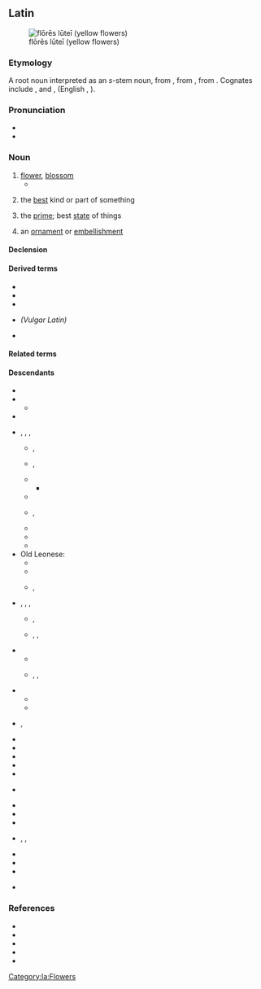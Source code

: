 ==Latin==
[[Image:Gagea probably bohemica seglea.JPG|thumb|flōrēs lūteī (yellow flowers)]]

===Etymology===
{{root|la|ine-pro|*bʰleh₃-}}
A root noun interpreted as an ''s''-stem noun, from {{der|la|itc-pro|*flōs}}, from {{der|la|ine-pro|*bʰleh₃-s||flower, blossom}}, from {{m|ine-pro|*bʰleh₃-||to bloom}}. Cognates include {{cog|grc|φύλλον}}, {{cog|got|sc=Goth|𐌱𐌻𐍉𐌼𐌰}} and {{cog|ang|blōstm}}, {{m|ang|blæd||leaf}} (English {{m|en|blossom}}, {{m|en|blade}}).

===Pronunciation===
* {{la-IPA|flōs}}
* {{audio|la|la-cls-flos.ogg|Audio (Classical)}}

===Noun===
{{la-noun|flōs/flōr<3>|g=m}}

# [[flower]], [[blossom]]
#* {{Q|la|Ovid|Fasti|3|253-254|quote=ferte deae '''flōrēs:''' gaudet '''flōrentibus''' herbīs haec dea|trans=''Bring '''flowers''' for the goddess; this goddess delights in '''flowering''' plants.'' (trans. Anne and Peter Wiseman, 2011)}}
# {{lb|la|figuratively}} the [[best]] kind or part of something
# {{lb|la|figuratively}} the [[prime]]; best [[state]] of things
# {{lb|la|figuratively}} an [[ornament]] or [[embellishment]]

====Declension====
{{la-ndecl|flōs/flōr<3>}}

====Derived terms====
* {{l|la|flōreō}}
* {{l|la|flōreus}}
* {{l|la|flōridus}}
* {{l|la|*flōriculus}} ''(Vulgar Latin)''
* {{l|la|flōsculus}}

====Related terms====
{{rel3|la|Flōra
|flōrālia
|flōrēns
|flōrenter
|flōrentes
|flōrescō
|flōreus
|flōricomus
|flōridē
|flōridulus
|flōrifer
|flōrigenus
|flōriger
|flōritiō
|flōrōsus
|flōrulentus
|flosculē
|flosculus
}}

====Descendants====
{{top3}}
* {{desc|an|flor}}
* {{desc|eo|floro}}
** {{desc|io|floro}}
* {{desc|ia|flor}}
* {{desc|fro|flor}}, {{l|fro|fleur}}, {{l|fro|flour}}, {{l|fro|flur}}
** {{desc|kw|flour}}, {{l|kw|flowr}}
** {{desc|en|flower}}, {{l|en|flour}}
** {{desc|fr|fleur}}
*** {{desc|ht|flè}}
** {{desc|ga|plúr}}
** {{desc|nrf|flieur}} {{q|Jersey}}, {{l|nrf|flleur}} {{q|Guernsey}}
** {{desc|sco|flour}}
** {{desc|gd|flùr}}
** {{desc|wa|fleur}}
* Old Leonese:
** {{desc|ast|flor}}
** {{desc|ext|frol}}
** {{desc|mwl|frol}}, {{l|mwl|flor}}
* {{desc|roa-opt|flor}}, {{l|roa-opt|fror}}, {{l|roa-opt|frol}}, {{l|roa-opt|*chor}}
** {{desc|gl|flor}}, {{l|gl|chor}}
** {{desc|pt|flor}}, {{l|pt|frol}}, {{l|pt|chor}}
* {{desc|pro|flor}}
** {{desc|ca|flor}}
** {{desc|oc|flor}}, {{l|oc|flour}}, {{l|oc|hlor}}
* {{desc|osp|flor}}
** {{desc|lad|flor}}
** {{desc|es|flor}}
* {{desc|rup|floari}}, {{l|rup|floarã}}
* {{desc|co|fiore}}
* {{desc|dlm|fiaur}}
* {{desc|fur|flôr}}
* {{desc|ist|fiuri}}
* {{desc|it|fiore}}
* {{desc|mxi|-}}
*: {{desc|mxi|فْلُورى|tr=flori|sclb=1}}
*: {{desc|mxi|פלוֹריִ|tr=flori|sclb=1}}
* {{desc|rgn|fjór}}
* {{desc|ro|floare}}
* {{desc|rm|flur}}
* {{desc|sc|frore}}, {{l|sc|fiòre}}, {{l|sc|flore}}
* {{desc|scn|ciuri}}
* {{desc|sv|flor}}
* {{desc|vec|fior}}
* {{desc|mt|fjura|bor=1}} {{q|from Italo-Romance}}
{{bottom}}

===References===
* {{R:L&S}}
* {{R:Elementary Lewis}}
* {{R:du Cange}}
* {{R:Gaffiot}}
* {{R:M&A}}

[[Category:la:Flowers]]
